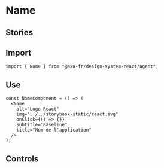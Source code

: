 
<Meta of={NameStories} />

# Name

## Stories

<Canvas of={NameStories.Default}></Canvas>

## Import

```tsx
import { Name } from "@axa-fr/design-system-react/agent";
```

## Use

```tsx
const NameComponent = () => (
  <Name
    alt="Logo React"
    img="../../storybook-static/react.svg"
    onClick={() => {}}
    subtitle="Baseline"
    title="Nom de l'application"
  />
);
```

## Controls

<Controls story={NameStories} />
